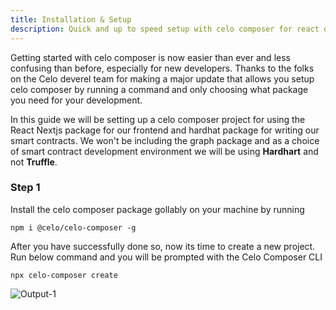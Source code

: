 ```yaml
---
title: Installation & Setup
description: Quick and up to speed setup with celo composer for react developers.
---
```


Getting started with celo composer is now easier than ever and less confusing than before, especially for new developers.
Thanks to the folks on the Celo deverel team for making a major update that allows you setup celo composer by running a command and only choosing what package you need for your development.

In this guide we will be setting up a celo composer project for using the React Nextjs package for our frontend and hardhat package for writing our smart contracts. We won't be including the graph package and as a choice of smart contract development environment we will be using **Hardhart** and not **Truffle**.

### Step 1

Install the celo composer package gollably on your machine by running

```
npm i @celo/celo-composer -g
```

After you have successfully done so, now its time to create a new project. Run below command and you will be prompted with the Celo Composer CLI

```
npx celo-composer create
```

![Output-1](./images/output-1.png)
